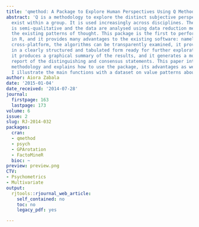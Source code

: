 ```yaml
---
title: 'qmethod: A Package to Explore Human Perspectives Using Q Methodology'
abstract: 'Q is a methodology to explore the distinct subjective perspectives that
  exist within a group. It is used increasingly across disciplines. The methodology
  is semi-qualitative and the data are analysed using data reduction methods to discern
  the existing patterns of thought. This package is the first to perform Q analysis
  in R, and it provides many advantages to the existing software: namely, it is fully
  cross-platform, the algorithms can be transparently examined, it provides results
  in a clearly structured and tabulated form ready for further exploration and modelling,
  it produces a graphical summary of the results, and it generates a more concise
  report of the distinguishing and consensus statements. This paper introduces the
  methodology and explains how to use the package, its advantages as well as its limitations.
  I illustrate the main functions with a dataset on value patterns about democracy.'
author: Aiora Zabala
date: '2015-01-04'
date_received: '2014-07-28'
journal:
  firstpage: 163
  lastpage: 173
volume: 6
issue: 2
slug: RJ-2014-032
packages:
  cran:
  - qmethod
  - psych
  - GPArotation
  - FactoMineR
  bioc: ~
preview: preview.png
CTV:
- Psychometrics
- Multivariate
output:
  rjtools::rjournal_web_article:
    self_contained: no
    toc: no
    legacy_pdf: yes

---
```

